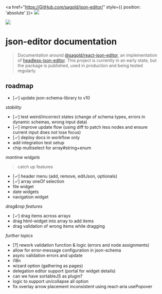 
<Meta title="Introduction" />

<a href="https://GitHub.com/sagold/json-editor/" style={{ position: 'absolute' }}>
  <img src="https://badgen.net/badge/icon/github?icon=github&label" />
</a>

<div
  style={{
    margin: 0,
    display: 'flex',
    justifyContent: 'center',
    borderBottom: '1px solid #333',
    overflow: 'hidden',
    padding: '0 4em'
  }}
>
  <img src={logo} style={{ marginBottom: -1, width: '100%', maxWidth: 400 }} />
</div>

<h1 style={{ textAlign: 'center' }}>json-editor documentation</h1>

> Documentation around [@sagold/react-json-editor](https://github.com/sagold/json-editor/tree/main/packages/react-json-editor), an implementation of [headless-json-editor](https://github.com/sagold/json-editor/tree/main/packages/headless-json-editor). This project is currently in an early state, but the package is published, used in production and being tested regularly.

<NpmPackageName name="@sagold/react-json-editor" />

## roadmap

- [✓] update json-schema-library to v10

_stability_

- [✓] test weird/incorrect states (change of schema types, errors in dynamic schemas, wrong input data)
- [✓] improve update flow (using diff to patch less nodes and ensure current input does not lose focus)
- [✓] deploy docs in workflow only
- add integration test setup
- chip multiselect for array#string+enum

_mantinw widgets_

> catch up features

- [✓] header menu (add, remove, editJson, optionals)
- [✓] array oneOf selection
- file widget
- date widgets
- navigation widget

_drag&rop features_

- [✓] drag items across arrays
- drag html-widget into array to add items
- drag validation of wrong items while dragging

_further topics_

- [?] rework validation function & logic (errors and node assignments)
- allow for error-message configuration in json-schema
- async validation errors and update
- i18n
- wizard option (gathering as pages)
- delegation editor support (portal for widget details)
- can we have sortableJS as plugin?
- logic to support un/collapse all option
- fix overlay arrow placement inconsistent using react-aria usePopover

